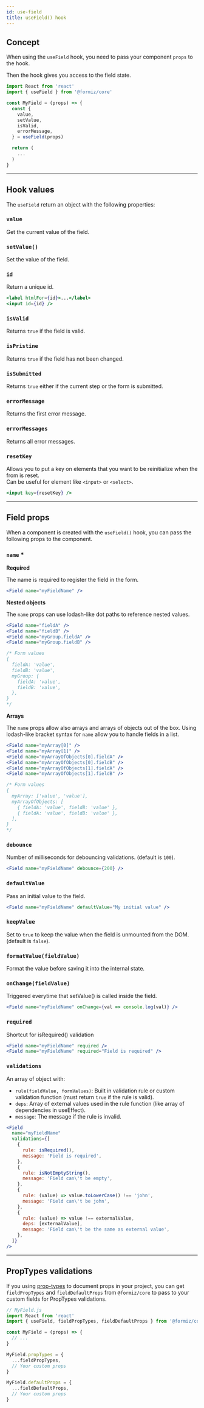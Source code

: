 ```yaml
---
id: use-field
title: useField() hook
---
```



## Concept

When using the `useField` hook, you need to pass your component `props` to the hook.

Then the hook gives you access to the field state.

```jsx
import React from 'react'
import { useField } from '@formiz/core'

const MyField = (props) => {
  const {
    value,
    setValue,
    isValid,
    errorMessage,
  } = useField(props)

  return (
    ...
  )
}
```

---

## Hook values

The `useField` return an object with the following properties:

### `value`

Get the current value of the field.

### `setValue()`

Set the value of the field.

### `id`

Return a unique id.

```jsx
<label htmlFor={id}>...</label>
<input id={id} />
```

### `isValid`

Returns `true` if the field is valid.

### `isPristine`

Returns `true` if the field has not been changed.

### `isSubmitted`

Returns `true` either if the current step or the form is submitted.

### `errorMessage`

Returns the first error message.

### `errorMessages`

Returns all error messages.

### `resetKey`

Allows you to put a key on elements that you want to be reinitialize when the from is reset.<br />
Can be useful for element like `<input>` or `<select>`.

```jsx
<input key={resetKey} />
```

---

## Field props

When a component is created with the `useField()` hook,
you can pass the following props to the component.

### `name` *
**Required**

The name is required to register the field in the form.

```jsx
<Field name="myFieldName" />
```

**Nested objects**

The `name` props can use lodash-like dot paths to reference nested values.

```jsx
<Field name="fieldA" />
<Field name="fieldB" />
<Field name="myGroup.fieldA" />
<Field name="myGroup.fieldB" />

/* Form values
{
  fieldA: 'value',
  fieldB: 'value',
  myGroup: {
    fieldA: 'value',
    fieldB: 'value',
  },
}
*/
```

**Arrays**

The `name` props allow also arrays and arrays of objects out of the box.
Using lodash-like bracket syntax for `name` allow you to handle fields in a list.

```jsx
<Field name="myArray[0]" />
<Field name="myArray[1]" />
<Field name="myArrayOfObjects[0].fieldA" />
<Field name="myArrayOfObjects[0].fieldB" />
<Field name="myArrayOfObjects[1].fieldA" />
<Field name="myArrayOfObjects[1].fieldB" />

/* Form values
{
  myArray: ['value', 'value'],
  myArrayOfObjects: [
    { fieldA: 'value', fieldB: 'value' },
    { fieldA: 'value', fieldB: 'value' },
  ],
}
*/
```

### `debounce`

Number of milliseconds for debouncing validations. (default is `100`).

```jsx
<Field name="myFieldName" debounce={200} />
```

### `defaultValue`

Pass an initial value to the field.

```jsx
<Field name="myFieldName" defaultValue="My initial value" />
```

### `keepValue`

Set to `true` to keep the value when the field is unmounted from the DOM. (default is `false`).


### `formatValue(fieldValue)`

Format the value before saving it into the internal state.

### `onChange(fieldValue)`

Triggered everytime that setValue() is called inside the field.

```jsx
<Field name="myFieldName" onChange={val => console.log(val)} />
```

### `required`

Shortcut for isRequired() validation

```jsx
<Field name="myFieldName" required />
<Field name="myFieldName" required="Field is required" />
```

### `validations`

An array of object with:
- `rule(fieldValue, formValues)`: Built in validation rule or custom validation function (must return `true` if the rule is valid).
- `deps`: Array of external values used in the rule function (like array of dependencies in useEffect).
- `message`: The message if the rule is invalid.

```jsx
<Field
  name="myFieldName"
  validations={[
    {
      rule: isRequired(),
      message: 'Field is required',
    },
    {
      rule: isNotEmptyString(),
      message: 'Field can\'t be empty',
    },
    {
      rule: (value) => value.toLowerCase() !== 'john',
      message: 'Field can\'t be john',
    },
    {
      rule: (value) => value !== externalValue,
      deps: [externalValue],
      message: 'Field can\'t be the same as external value',
    },
  ]}
/>
```

---

## PropTypes validations

If you using [prop-types](https://www.npmjs.com/package/prop-types) to document props in your project,
you can get `fieldPropTypes` and `fieldDefaultProps` from `@formiz/core` to pass to your custom fields for PropTypes validations.

```jsx
// MyField.js
import React from 'react'
import { useField, fieldPropTypes, fieldDefaultProps } from '@formiz/core'

const MyField = (props) => {
  // ...
}

MyField.propTypes = {
  ...fieldPropTypes,
  // Your custom props
}

MyField.defaultProps = {
  ...fieldDefaultProps,
  // Your custom props
}
```
